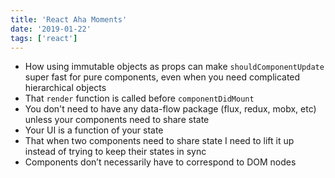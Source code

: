 ```yaml
---
title: 'React Aha Moments'
date: '2019-01-22'
tags: ['react']
---
```


- How using immutable objects as props can make `shouldComponentUpdate` super fast for pure components, even when you need complicated hierarchical objects
- That `render` function is called before `componentDidMount`
- You don't need to have any data-flow package (flux, redux, mobx, etc) unless your components need to share state
- Your UI is a function of your state
- That when two components need to share state I need to lift it up instead of trying to keep their states in sync
- Components don’t necessarily have to correspond to DOM nodes
